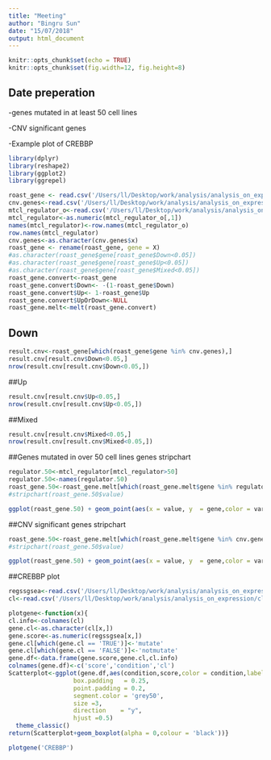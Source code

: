 ```yaml
---
title: "Meeting"
author: "Bingru Sun"
date: "15/07/2018"
output: html_document
---
```


```r
knitr::opts_chunk$set(echo = TRUE)
knitr::opts_chunk$set(fig.width=12, fig.height=8) 
```

## Date preperation
  -genes mutated in at least 50 cell lines
  
  -CNV significant genes
  
  -Example plot of CREBBP
```r
library(dplyr)
library(reshape2)
library(ggplot2)
library(ggrepel)
```

```r
roast_gene <- read.csv('/Users/ll/Desktop/work/analysis/analysis_on_expression/new_roastresult.csv',header = TRUE)
cnv.genes<-read.csv('/Users/ll/Desktop/work/analysis/analysis_on_expression/cnv_genes.csv')
mtcl_regulator_o<-read.csv('/Users/ll/Desktop/work/analysis/analysis_on_expression/mtcl_regulator.csv',row.names = 1)
mtcl_regulator<-as.numeric(mtcl_regulator_o[,1])
names(mtcl_regulator)<-row.names(mtcl_regulator_o)
row.names(mtcl_regulator)
cnv.genes<-as.character(cnv.genes$x)
roast_gene <- rename(roast_gene, gene = X)
#as.character(roast_gene$gene[roast_gene$Down<0.05])
#as.character(roast_gene$gene[roast_gene$Up<0.05])
#as.character(roast_gene$gene[roast_gene$Mixed<0.05])
roast_gene.convert<-roast_gene
roast_gene.convert$Down<- -(1-roast_gene$Down)
roast_gene.convert$Up<- 1-roast_gene$Up
roast_gene.convert$UpOrDown<-NULL
roast_gene.melt<-melt(roast_gene.convert)
```


## Down
```r
result.cnv<-roast_gene[which(roast_gene$gene %in% cnv.genes),]
result.cnv[result.cnv$Down<0.05,]
nrow(result.cnv[result.cnv$Down<0.05,])
```

##Up
```r
result.cnv[result.cnv$Up<0.05,]
nrow(result.cnv[result.cnv$Up<0.05,])
```

##Mixed
```r
result.cnv[result.cnv$Mixed<0.05,]
nrow(result.cnv[result.cnv$Mixed<0.05,])
```



##Genes mutated in over 50 cell lines genes stripchart
```r
regulator.50<-mtcl_regulator[mtcl_regulator>50]
regulator.50<-names(regulator.50)
roast_gene.50<-roast_gene.melt[which(roast_gene.melt$gene %in% regulator.50),]
#stripchart(roast_gene.50$value)

ggplot(roast_gene.50) + geom_point(aes(x = value, y  = gene,color = variable))+geom_vline(xintercept = c(-0.95,0.05,0.95))
```

##CNV significant genes stripchart
```r

roast_gene.50<-roast_gene.melt[which(roast_gene.melt$gene %in% cnv.genes),]
#stripchart(roast_gene.50$value)

ggplot(roast_gene.50) + geom_point(aes(x = value, y  = gene,color = variable))+geom_vline(xintercept = c(-0.95,0.05,0.95))
```

##CREBBP plot
```r
regssgsea<-read.csv('/Users/ll/Desktop/work/analysis/analysis_on_expression/regssgsea.csv',row.names = 1)
cl<-read.csv('/Users/ll/Desktop/work/analysis/analysis_on_expression/clinfo.csv',row.names = 1)
```
```r
plotgene<-function(x){
cl.info<-colnames(cl)
gene.cl<-as.character(cl[x,])
gene.score<-as.numeric(regssgsea[x,])
gene.cl[which(gene.cl == 'TRUE')]<-'mutate'
gene.cl[which(gene.cl == 'FALSE')]<-'notmutate'
gene.df<-data.frame(gene.score,gene.cl,cl.info)
colnames(gene.df)<-c('score','condition','cl')
Scatterplot<-ggplot(gene.df,aes(condition,score,color = condition,label=cl))+geom_point(position = 'jitter',size = 0.5)+scale_colour_manual(values = c('darkorange','darkorchid4'))+geom_label_repel(aes(label = ifelse(score>0.115|score<0.06,cl.info,'')),
                  box.padding   = 0.25, 
                  point.padding = 0.2,
                  segment.color = 'grey50',
                  size =3,
                  direction    = "y",
                  hjust =0.5)
  theme_classic()
return(Scatterplot+geom_boxplot(alpha = 0,colour = 'black'))}
```
```r
plotgene('CREBBP')

```
